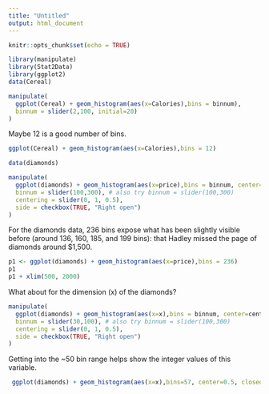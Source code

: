 ```yaml
---
title: "Untitled"
output: html_document
---
```


```r
knitr::opts_chunk$set(echo = TRUE)
```

```r
library(manipulate)
library(Stat2Data)
library(ggplot2)
data(Cereal)
```

```r
manipulate(
  ggplot(Cereal) + geom_histogram(aes(x=Calories),bins = binnum),
  binnum = slider(2,100, initial=20)
)
```

Maybe 12 is a good number of bins. 

```r
ggplot(Cereal) + geom_histogram(aes(x=Calories),bins = 12)
```


```r
data(diamonds)
```

```r
manipulate(
  ggplot(diamonds) + geom_histogram(aes(x=price),bins = binnum, center=centering, closed=ifelse(side==TRUE, "right", "left")),
  binnum = slider(100,300), # also try binnum = slider(100,300)
  centering = slider(0, 1, 0.5),
  side = checkbox(TRUE, "Right open")
)
```


For the diamonds data, 236 bins expose what has been slightly visible before (around 136, 160, 185, and 199 bins): that Hadley missed the page of diamonds around \$1,500. 



```r
p1 <- ggplot(diamonds) + geom_histogram(aes(x=price),bins = 236)
p1
p1 + xlim(500, 2000)
```


What about for the dimension (x) of the diamonds?
```r
manipulate(
  ggplot(diamonds) + geom_histogram(aes(x=x),bins = binnum, center=centering, closed=ifelse(side==TRUE, "right", "left")),
  binnum = slider(30,100), # also try binnum = slider(100,300)
  centering = slider(0, 1, 0.5),
  side = checkbox(TRUE, "Right open")
)

```

Getting into the ~50 bin range helps show the integer values of this variable. 

```r
 ggplot(diamonds) + geom_histogram(aes(x=x),bins=57, center=0.5, closed="right")
```